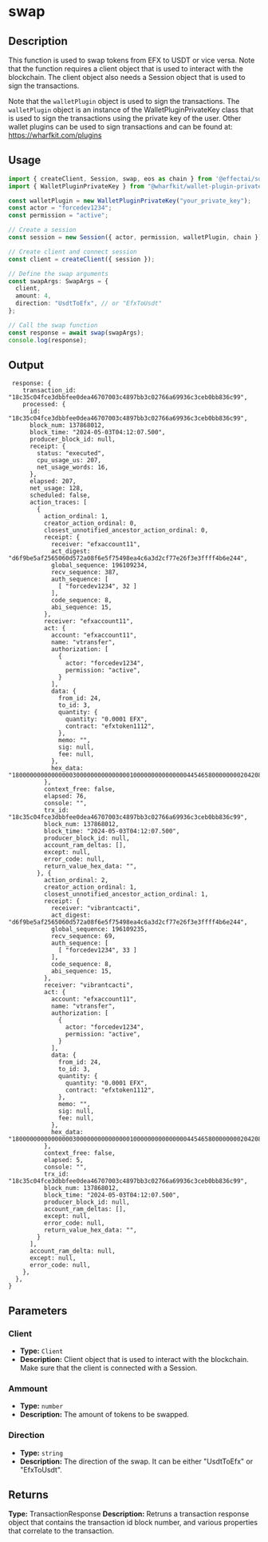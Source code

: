 # swap

## Description

This function is used to swap tokens from EFX to USDT or vice versa.
Note that the function requires a client object that is used to interact with the blockchain.
The client object also needs a Session object that is used to sign the transactions.

Note that the `walletPlugin` object is used to sign the transactions.
The `walletPlugin` object is an instance of the WalletPluginPrivateKey class that is used to sign the transactions using the private key of the user.
Other wallet plugins can be used to sign transactions and can be found at: https://wharfkit.com/plugins

## Usage

```ts
import { createClient, Session, swap, eos as chain } from '@effectai/sdk';
import { WalletPluginPrivateKey } from "@wharfkit/wallet-plugin-privatekey";

const walletPlugin = new WalletPluginPrivateKey("your_private_key");
const actor = "forcedev1234";
const permission = "active";

// Create a session
const session = new Session({ actor, permission, walletPlugin, chain });

// Create client and connect session
const client = createClient({ session });

// Define the swap arguments
const swapArgs: SwapArgs = {
  client, 
  amount: 4,
  direction: "UsdtToEfx", // or "EfxToUsdt"
};

// Call the swap function
const response = await swap(swapArgs);
console.log(response);
```

## Output

```
 response: {
    transaction_id: "18c35c04fce3dbbfee0dea46707003c4897bb3c02766a69936c3ceb0bb836c99",
    processed: {
      id: "18c35c04fce3dbbfee0dea46707003c4897bb3c02766a69936c3ceb0bb836c99",
      block_num: 137868012,
      block_time: "2024-05-03T04:12:07.500",
      producer_block_id: null,
      receipt: {
        status: "executed",
        cpu_usage_us: 207,
        net_usage_words: 16,
      },
      elapsed: 207,
      net_usage: 128,
      scheduled: false,
      action_traces: [
        {
          action_ordinal: 1,
          creator_action_ordinal: 0,
          closest_unnotified_ancestor_action_ordinal: 0,
          receipt: {
            receiver: "efxaccount11",
            act_digest: "d6f9be5af2565060d572a08f6e5f75498ea4c6a3d2cf77e26f3e3ffff4b6e244",
            global_sequence: 196109234,
            recv_sequence: 387,
            auth_sequence: [
              [ "forcedev1234", 32 ]
            ],
            code_sequence: 8,
            abi_sequence: 15,
          },
          receiver: "efxaccount11",
          act: {
            account: "efxaccount11",
            name: "vtransfer",
            authorization: [
              {
                actor: "forcedev1234",
                permission: "active",
              }
            ],
            data: {
              from_id: 24,
              to_id: 3,
              quantity: {
                quantity: "0.0001 EFX",
                contract: "efxtoken1112",
              },
              memo: "",
              sig: null,
              fee: null,
            },
            hex_data: "180000000000000003000000000000000100000000000000044546580000000020420853419afb52000000",
          },
          context_free: false,
          elapsed: 76,
          console: "",
          trx_id: "18c35c04fce3dbbfee0dea46707003c4897bb3c02766a69936c3ceb0bb836c99",
          block_num: 137868012,
          block_time: "2024-05-03T04:12:07.500",
          producer_block_id: null,
          account_ram_deltas: [],
          except: null,
          error_code: null,
          return_value_hex_data: "",
        }, {
          action_ordinal: 2,
          creator_action_ordinal: 1,
          closest_unnotified_ancestor_action_ordinal: 1,
          receipt: {
            receiver: "vibrantcacti",
            act_digest: "d6f9be5af2565060d572a08f6e5f75498ea4c6a3d2cf77e26f3e3ffff4b6e244",
            global_sequence: 196109235,
            recv_sequence: 69,
            auth_sequence: [
              [ "forcedev1234", 33 ]
            ],
            code_sequence: 8,
            abi_sequence: 15,
          },
          receiver: "vibrantcacti",
          act: {
            account: "efxaccount11",
            name: "vtransfer",
            authorization: [
              {
                actor: "forcedev1234",
                permission: "active",
              }
            ],
            data: {
              from_id: 24,
              to_id: 3,
              quantity: {
                quantity: "0.0001 EFX",
                contract: "efxtoken1112",
              },
              memo: "",
              sig: null,
              fee: null,
            },
            hex_data: "180000000000000003000000000000000100000000000000044546580000000020420853419afb52000000",
          },
          context_free: false,
          elapsed: 5,
          console: "",
          trx_id: "18c35c04fce3dbbfee0dea46707003c4897bb3c02766a69936c3ceb0bb836c99",
          block_num: 137868012,
          block_time: "2024-05-03T04:12:07.500",
          producer_block_id: null,
          account_ram_deltas: [],
          except: null,
          error_code: null,
          return_value_hex_data: "",
        }
      ],
      account_ram_delta: null,
      except: null,
      error_code: null,
    },
  },
}
```
## Parameters

### Client

- **Type:** `Client`
- **Description:** Client object that is used to interact with the blockchain. Make sure that the client is connected with a Session.

### Ammount

- **Type:** `number`
- **Description:** 
The amount of tokens to be swapped.

### Direction

- **Type:** `string`
- **Description:**
The direction of the swap. It can be either "UsdtToEfx" or "EfxToUsdt".

## Returns

**Type:**  TransactionResponse
**Description:** 
Retruns a transaction response object that contains the transaction id block number, and various properties that correlate to the transaction.
